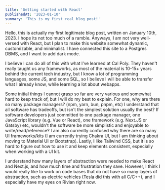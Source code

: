 ```yaml
---
title: 'Getting started with React'
publishedAt: '2023-01-10'
summary: 'This is my first real blog post!'
---
```


Hello, this is actually my first legitimate blog post, written on January 10th, 2023. I hope its not too much of a ramble. Anyways, I am not very well-versed with React, but I plan to make this website somewhat dynamic, customizable, and minimalist. I have connected this site to a Postgres DBMS, and I want to add dark mode.

I believe I can do all of this with what I've learned at Cal Poly. They haven't really taught us any frameworks, as most of the material is 10-15+ years behind the current tech industry, but I know a lot of programming languages, some JS, and some SQL, so I believe I will be able to transfer what I already know, while learning a lot about webapps.

Some initial things I cannot grasp so far are very various and somewhat hard to keep track of, but I will do my best to explain. For one, why are there so many package managers? (npm, yarn, bun, pnpm, etc) I understand that all software has tradeoffs, but isn't the simplest solution usually the best? If software developers just committed to one package manager, one JavaScript library (e.g. Vue or React), one framework (e.g. Next.JS or Gatsby) etc, wouldn't the software be more simplistic and enjoyable to write/read/reference? I am also currently confused why there are so many UI frameworks/kits (I am currently trying Chakra UI, but I am thinking about moving to Material UI or Bootstrap). Lastly, I like Tailwind CSS, but it is so hard to figure out how to use it and keep elements consistent, especially when working with a UI kit.

I understand how many layers of abstraction were needed to make React and Next.js, and how much time and frustration they save. However, I think I would really like to work on code bases that do not have so many layers of abstraction, such as electric vehicles (Tesla did this with all C/C++), and I especially have my eyes on Rivian right now.

